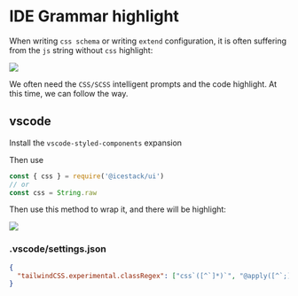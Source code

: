 # IDE Grammar highlight

When writing `css schema` or writing `extend` configuration, it is often suffering from the `js` string without `css` highlight:

![](/syntax-highlight/before.png)

We often need the `CSS/SCSS` intelligent prompts and the code highlight. At this time, we can follow the way.

## vscode

Install the `vscode-styled-components` expansion

Then use

```js
const { css } = require('@icestack/ui')
// or
const css = String.raw
```

Then use this method to wrap it, and there will be highlight:

![](/syntax-highlight/after.png)

### .vscode/settings.json

```json
{
  "tailwindCSS.experimental.classRegex": ["css`([^`]*)`", "@apply([^`;]*)"]
}
```
